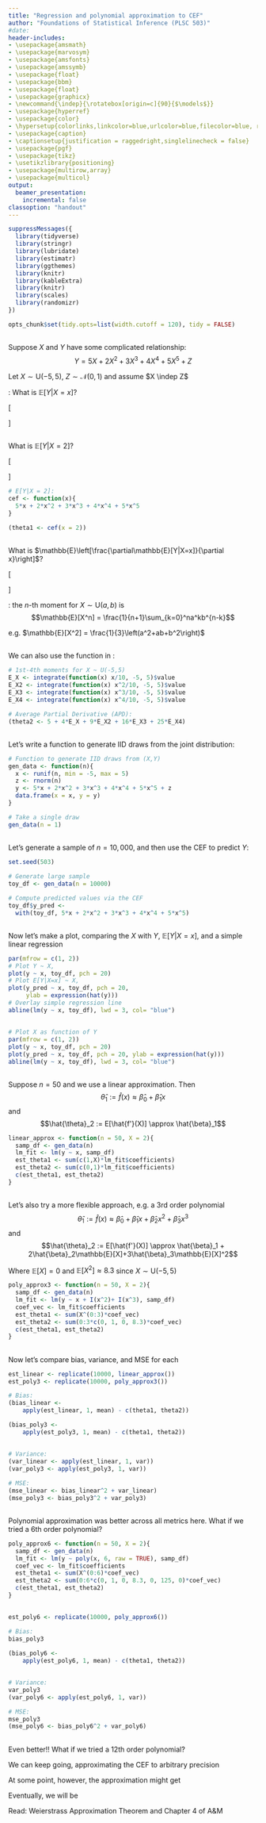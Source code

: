 ```yaml
---
title: "Regression and polynomial approximation to CEF"
author: "Foundations of Statistical Inference (PLSC 503)"
#date: 
header-includes: 
- \usepackage{amsmath} 
- \usepackage{marvosym}
- \usepackage{amsfonts} 
- \usepackage{amssymb} 
- \usepackage{float} 
- \usepackage{bbm}
- \usepackage{float}
- \usepackage{graphicx}
- \newcommand{\indep}{\rotatebox[origin=c]{90}{$\models$}}
- \usepackage{hyperref}
- \usepackage{color}
- \hypersetup{colorlinks,linkcolor=blue,urlcolor=blue,filecolor=blue, runcolor = blue, citecolor=black}
- \usepackage{caption}
- \captionsetup{justification = raggedright,singlelinecheck = false}
- \usepackage{pgf}
- \usepackage{tikz}
- \usetikzlibrary{positioning}
- \usepackage{multirow,array}
- \usepackage{multicol}
output: 
  beamer_presentation:
    incremental: false
classoption: "handout"    
---
```


```r
suppressMessages({
  library(tidyverse)
  library(stringr)
  library(lubridate)
  library(estimatr)
  library(ggthemes)
  library(knitr)
  library(kableExtra)
  library(knitr)
  library(scales)
  library(randomizr)
})

opts_chunk$set(tidy.opts=list(width.cutoff = 120), tidy = FALSE)
```


## 


Suppose $X$ and $Y$ have some complicated relationship: $$Y = 5X + 2X^2 + 3X^3 + 4X^4 + 5X^5 + Z$$ 

Let $X\sim \text{U}(-5,5)$, $Z \sim \mathcal{N}(0,1)$ and assume $X \indep Z$ \pause 

\vspace{0.3cm}
\textbf{Question}: What is $\mathbb{E}[Y|X = x]$? \pause 

\vspace{-0.5cm}
\[
\begin{aligned}
\mathbb{E}[Y|X = x] & = \mathbb{E}\left[5X + 2X^2 + 3X^3 + 4X^4 + 5X^5 + Z|X=x \right] \\ 
                    & = 5x + 2x^2 + 3x^3 + 4x^4 + 5x^5 + \mathbb{E}[Z|X=x] \\
                    & = 5x + 2x^2 + 3x^3 + 4x^4 + 5x^5 + \mathbb{E}[Z] \\
                    & = 5x + 2x^2 + 3x^3 + 4x^4 + 5x^5
\end{aligned}
\] \pause 


## 

\textbf{Question:} What is $\mathbb{E}[Y|X = 2]$? \pause 

\[
\begin{aligned}
\mathbb{E}[Y|X = 2] & = 5x + 2x^2 + 3x^3 + 4x^4 + 5x^5 \\
                    & = 10 + 8 + 24 + 64 + 160 = 266
\end{aligned}
\] \pause

```r
# E[Y|X = 2]:
cef <- function(x){
  5*x + 2*x^2 + 3*x^3 + 4*x^4 + 5*x^5 
}

(theta1 <- cef(x = 2))
```


## 

\textbf{Question:} What is $\mathbb{E}\left[\frac{\partial\mathbb{E}[Y|X=x]}{\partial x}\right]$? \pause 

\[
\begin{aligned}
\mathbb{E}\left[\frac{\partial\mathbb{E}[Y|X=x]}{\partial X} \right] & = \mathbb{E}\left[5 + 4X + 9X^2 + 16X^3 + 25X^4\right] \\ 
& = 5 + 4\mathbb{E}[X] + 9\mathbb{E}[X^2] + 16\mathbb{E}[X^3] + 25\mathbb{E}[X^4]
\end{aligned}
\] \pause

\textbf{Fact}: the $n$-th moment for $X\sim\text{U}(a,b)$ is $$\mathbb{E}[X^n] = \frac{1}{n+1}\sum_{k=0}^na^kb^{n-k}$$

e.g. $\mathbb{E}[X^2] = \frac{1}{3}\left(a^2+ab+b^2\right)$

##

We can also use the \texttt{integrate()} function in \texttt{R}: 

```r
# 1st-4th moments for X ~ U(-5,5)
E_X <- integrate(function(x) x/10, -5, 5)$value
E_X2 <- integrate(function(x) x^2/10, -5, 5)$value
E_X3 <- integrate(function(x) x^3/10, -5, 5)$value
E_X4 <- integrate(function(x) x^4/10, -5, 5)$value

# Average Partial Derivative (APD):
(theta2 <- 5 + 4*E_X + 9*E_X2 + 16*E_X3 + 25*E_X4)
```

## 

Let's write a function to generate IID draws from the joint distribution:

```r
# Function to generate IID draws from (X,Y)
gen_data <- function(n){
  x <- runif(n, min = -5, max = 5)
  z <- rnorm(n)
  y <- 5*x + 2*x^2 + 3*x^3 + 4*x^4 + 5*x^5 + z
  data.frame(x = x, y = y)
}

# Take a single draw 
gen_data(n = 1)
```

## 

Let's generate a sample of $n = 10,000$, and then use the CEF to predict $Y$: 

```r
set.seed(503)

# Generate large sample 
toy_df <- gen_data(n = 10000)

# Compute predicted values via the CEF
toy_df$y_pred <- 
  with(toy_df, 5*x + 2*x^2 + 3*x^3 + 4*x^4 + 5*x^5)
```

## 

Now let's make a plot, comparing the $X$ with $Y$, $\mathbb{E}[Y|X=x]$, and a simple linear regression 

```r
par(mfrow = c(1, 2))
# Plot Y ~ X, 
plot(y ~ x, toy_df, pch = 20)
# Plot E[Y|X=x] ~ X, 
plot(y_pred ~ x, toy_df, pch = 20, 
     ylab = expression(hat(y)))
# Overlay simple regression line
abline(lm(y ~ x, toy_df), lwd = 3, col= "blue")
```

## 

```r
# Plot X as function of Y
par(mfrow = c(1, 2))
plot(y ~ x, toy_df, pch = 20)
plot(y_pred ~ x, toy_df, pch = 20, ylab = expression(hat(y)))
abline(lm(y ~ x, toy_df), lwd = 3, col= "blue")
```

## 

Suppose $n=50$ and we use a linear approximation. Then $$\hat{\theta}_1 := \hat{f}(x) \approx \hat{\beta}_0 + \hat{\beta}_1x$$ and $$\hat{\theta}_2 := E[\hat{f'}(X)] \approx \hat{\beta}_1$$

```r
linear_approx <- function(n = 50, X = 2){
  samp_df <- gen_data(n) 
  lm_fit <- lm(y ~ x, samp_df) 
  est_theta1 <- sum(c(1,X)*lm_fit$coefficients) 
  est_theta2 <- sum(c(0,1)*lm_fit$coefficients) 
  c(est_theta1, est_theta2)
}
```


##

Let's also try a more flexible approach, e.g. a 3rd order polynomial $$\hat{\theta}_1 := \hat{f}(x) \approx \hat{\beta}_0 + \hat{\beta}_1x + \hat{\beta}_2x^2 + \hat{\beta}_3x^3$$ and $$\hat{\theta}_2 := E[\hat{f'}(X)] \approx \hat{\beta}_1 + 2\hat{\beta}_2\mathbb{E}[X]+3\hat{\beta}_3\mathbb{E}[X]^2$$

Where $\mathbb{E}[X]=0$ and $\mathbb{E}[X^2]\approx 8.3$ since $X\sim\text{U}(-5,5)$

```r
poly_approx3 <- function(n = 50, X = 2){
  samp_df <- gen_data(n) 
  lm_fit <- lm(y ~ x + I(x^2)+ I(x^3), samp_df)
  coef_vec <- lm_fit$coefficients
  est_theta1 <- sum(X^(0:3)*coef_vec)
  est_theta2 <- sum(0:3*c(0, 1, 0, 8.3)*coef_vec) 
  c(est_theta1, est_theta2)
}
```


## 

Now let's compare bias, variance, and MSE for each

```r
est_linear <- replicate(10000, linear_approx())
est_poly3 <- replicate(10000, poly_approx3())

# Bias:
(bias_linear <- 
    apply(est_linear, 1, mean) - c(theta1, theta2))

(bias_poly3 <- 
    apply(est_poly3, 1, mean) - c(theta1, theta2))
```

##
```r
# Variance:
(var_linear <- apply(est_linear, 1, var))
(var_poly3 <- apply(est_poly3, 1, var))

# MSE: 
(mse_linear <- bias_linear^2 + var_linear)
(mse_poly3 <- bias_poly3^2 + var_poly3)
```

## 

Polynomial approximation was better across all metrics here. What if we tried a 6th order polynomial? 

```r
poly_approx6 <- function(n = 50, X = 2){
  samp_df <- gen_data(n) 
  lm_fit <- lm(y ~ poly(x, 6, raw = TRUE), samp_df)
  coef_vec <- lm_fit$coefficients
  est_theta1 <- sum(X^(0:6)*coef_vec)
  est_theta2 <- sum(0:6*c(0, 1, 0, 8.3, 0, 125, 0)*coef_vec) 
  c(est_theta1, est_theta2)
}
```

##

```r
est_poly6 <- replicate(10000, poly_approx6())

# Bias:
bias_poly3

(bias_poly6 <- 
    apply(est_poly6, 1, mean) - c(theta1, theta2))
```

##
```r
# Variance:
var_poly3
(var_poly6 <- apply(est_poly6, 1, var))

# MSE: 
mse_poly3
(mse_poly6 <- bias_poly6^2 + var_poly6)
```

## 

Even better!! What if we tried a 12th order polynomial? 

We can keep going, approximating the CEF to arbitrary precision 

At some point, however, the approximation might get \textit{too flexible}

Eventually, we will be \textbf{overfitting} 

Read: Weierstrass Approximation Theorem and Chapter 4 of A\&M 





